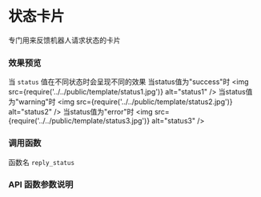 
# 状态卡片
专门用来反馈机器人请求状态的卡片

### 效果预览
当 `status` 值在不同状态时会呈现不同的效果
    <Tabs>
      <Tab label="成功">
        当status值为"success"时
        <img src={require('../../public/template/status1.jpg')} alt="status1" />
      </Tab>
      <Tab label="警告">
        当status值为"warning"时
        <img src={require('../../public/template/status2.jpg')} alt="status2" />
      </Tab>
      <Tab label="失败">
        当status值为"error"时
        <img src={require('../../public/template/status3.jpg')} alt="status3" />
      </Tab>
    </Tabs>

### 调用函数
函数名
`reply_status`

### API 函数参数说明

<Table rowData={[['text','string','是','-','卡片内传入的内容'],['status','"success" | "warning" | "error"','否','"success"','卡片颜色状态'],['show_divider','boolean','否','False','是否显示分割线']]}></Table>
